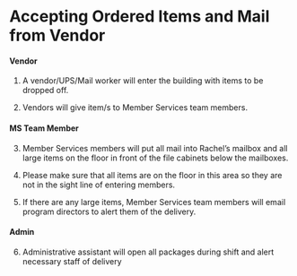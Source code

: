 # Accepting Ordered Items and Mail from Vendor

#### Vendor
1. A vendor/UPS/Mail worker will enter the building with items to be dropped off. 

2. Vendors will give item/s to Member Services team members. 

#### MS Team Member

3. Member Services members will put all mail into Rachel’s mailbox and all large items on the floor in front of the    file cabinets below the mailboxes. 

4. Please make sure that all items are on the floor in this area so they are not in the sight line of entering         members. 

5. If there are any large items, Member Services team members will email program directors to alert them of the        delivery. 

#### Admin

6. Administrative assistant will open all packages during shift and alert necessary staff of delivery 
 
